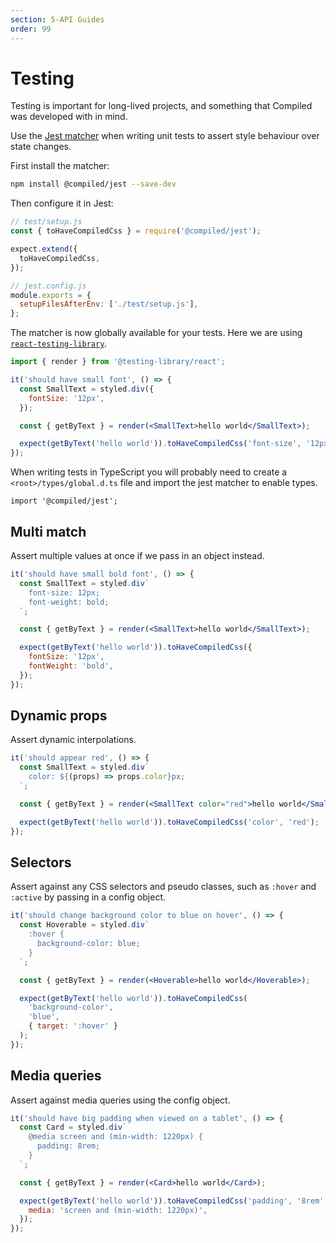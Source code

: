 ```yaml
---
section: 5-API Guides
order: 99
---
```


# Testing

Testing is important for long-lived projects,
and something that Compiled was developed with in mind.

Use the [Jest matcher](https://jestjs.io/docs/en/using-matchers) when writing unit tests to assert style behaviour over state changes.

First install the matcher:

```bash
npm install @compiled/jest --save-dev
```

Then configure it in Jest:

```jsx
// test/setup.js
const { toHaveCompiledCss } = require('@compiled/jest');

expect.extend({
  toHaveCompiledCss,
});
```

```jsx
// jest.config.js
module.exports = {
  setupFilesAfterEnv: ['./test/setup.js'],
};
```

The matcher is now globally available for your tests.
Here we are using [`react-testing-library`](https://github.com/testing-library/react-testing-library).

```jsx
import { render } from '@testing-library/react';

it('should have small font', () => {
  const SmallText = styled.div({
    fontSize: '12px',
  });

  const { getByText } = render(<SmallText>hello world</SmallText>);

  expect(getByText('hello world')).toHaveCompiledCss('font-size', '12px');
});
```

When writing tests in TypeScript you will probably need to create a `<root>/types/global.d.ts` file and import the jest matcher to enable types.

```tsx
import '@compiled/jest';
```

## Multi match

Assert multiple values at once if we pass in an object instead.

```jsx
it('should have small bold font', () => {
  const SmallText = styled.div`
    font-size: 12px;
    font-weight: bold;
  `;

  const { getByText } = render(<SmallText>hello world</SmallText>);

  expect(getByText('hello world')).toHaveCompiledCss({
    fontSize: '12px',
    fontWeight: 'bold',
  });
});
```

## Dynamic props

Assert dynamic interpolations.

```jsx
it('should appear red', () => {
  const SmallText = styled.div`
    color: ${(props) => props.color}px;
  `;

  const { getByText } = render(<SmallText color="red">hello world</SmallText>);

  expect(getByText('hello world')).toHaveCompiledCss('color', 'red');
});
```

## Selectors

Assert against any CSS selectors and pseudo classes,
such as `:hover` and `:active` by passing in a config object.

```jsx
it('should change background color to blue on hover', () => {
  const Hoverable = styled.div`
    :hover {
      background-color: blue;
    }
  `;

  const { getByText } = render(<Hoverable>hello world</Hoverable>);

  expect(getByText('hello world')).toHaveCompiledCss(
    'background-color',
    'blue',
    { target: ':hover' }
  );
});
```

## Media queries

Assert against media queries using the config object.

```jsx
it('should have big padding when viewed on a tablet', () => {
  const Card = styled.div`
    @media screen and (min-width: 1220px) {
      padding: 8rem;
    }
  `;

  const { getByText } = render(<Card>hello world</Card>);

  expect(getByText('hello world')).toHaveCompiledCss('padding', '8rem', {
    media: 'screen and (min-width: 1220px)',
  });
});
```
